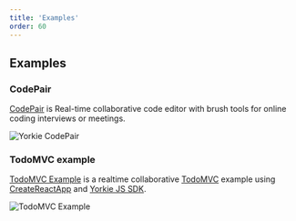 ```yaml
---
title: 'Examples'
order: 60
---
```


## Examples

### CodePair

[CodePair](https://codepair.yorkie.dev) is Real-time collaborative code editor with brush tools for online coding interviews or meetings.

![Yorkie CodePair](/assets/images/docs/codepair.png)

### TodoMVC example

[TodoMVC Example](https://github.com/yorkie-team/yorkie-react-todomvc) is a realtime collaborative [TodoMVC](https://todomvc.com/) example using [CreateReactApp](https://reactjs.org/docs/create-a-new-react-app.html) and [Yorkie JS SDK](https://github.com/yorkie-team/yorkie-js-sdk).

![TodoMVC Example](/assets/images/docs/todomvc.gif)
